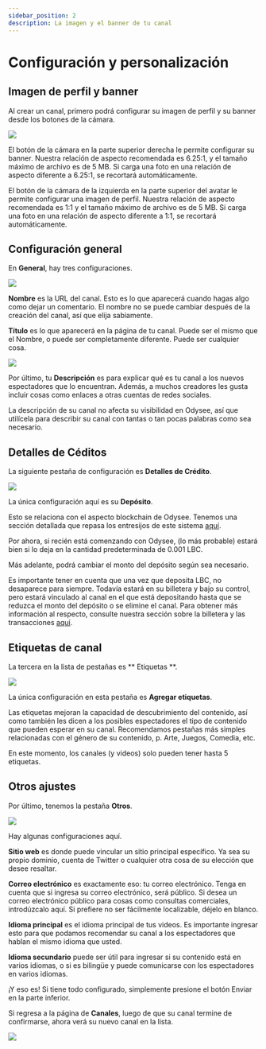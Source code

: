 ```yaml
---
sidebar_position: 2
description: La imagen y el banner de tu canal
---
```


# Configuración y personalización

## Imagen de perfil y banner

Al crear un canal, primero podrá configurar su imagen de perfil y su banner desde los botones de la cámara.

![](https://i.imgur.com/F8yKp0A.png)

El botón de la cámara en la parte superior derecha le permite configurar su banner. Nuestra relación de aspecto recomendada es 6.25:1, y el tamaño máximo de archivo es de 5 MB. Si carga una foto en una relación de aspecto diferente a 6.25:1, se recortará automáticamente.

El botón de la cámara de la izquierda en la parte superior del avatar le permite configurar una imagen de perfil. Nuestra relación de aspecto recomendada es 1:1 y el tamaño máximo de archivo es de 5 MB. Si carga una foto en una relación de aspecto diferente a 1:1, se recortará automáticamente.

## Configuración general

En **General**, hay tres configuraciones.

![](https://i.imgur.com/2FXlehr.png)

**Nombre** es la URL del canal. Esto es lo que aparecerá cuando hagas algo como dejar un comentario. El nombre no se puede cambiar después de la creación del canal, así que elija sabiamente.

**Título** es lo que aparecerá en la página de tu canal. Puede ser el mismo que el Nombre, o puede ser completamente diferente. Puede ser cualquier cosa.

![](https://i.imgur.com/MsxpDam.png)

Por último, tu **Descripción** es para explicar qué es tu canal a los nuevos espectadores que lo encuentran. Además, a muchos creadores les gusta incluir cosas como enlaces a otras cuentas de redes sociales.

La descripción de su canal no afecta su visibilidad en Odysee, así que utilícela para describir su canal con tantas o tan pocas palabras como sea necesario.

## Detalles de Céditos

La siguiente pestaña de configuración es **Detalles de Crédito**.

![](https://i.imgur.com/2Wb2lBk.png)

La única configuración aquí es su **Depósito**.

Esto se relaciona con el aspecto blockchain de Odysee. Tenemos una sección detallada que repasa los entresijos de este sistema [aquí](http://chihuahuaspin.com).

Por ahora, si recién está comenzando con Odysee, (lo más probable) estará bien si lo deja en la cantidad predeterminada de 0.001 LBC.

Más adelante, podrá cambiar el monto del depósito según sea necesario.

Es importante tener en cuenta que una vez que deposita LBC, no desaparece para siempre. Todavía estará en su billetera y bajo su control, pero estará vinculado al canal en el que está depositando hasta que se reduzca el monto del depósito o se elimine el canal. Para obtener más información al respecto, consulte nuestra sección sobre la billetera y las transacciones [aquí](http://chihuahuaspin.com).

## Etiquetas de canal

La tercera en la lista de pestañas es ** Etiquetas **.

![](https://i.imgur.com/c7EqVIt.png)

La única configuración en esta pestaña es **Agregar etiquetas**.

Las etiquetas mejoran la capacidad de descubrimiento del contenido, así como también les dicen a los posibles espectadores el tipo de contenido que pueden esperar en su canal. Recomendamos pestañas más simples relacionadas con el género de su contenido, p. Arte, Juegos, Comedia, etc.

En este momento, los canales (y videos) solo pueden tener hasta 5 etiquetas.

## Otros ajustes

Por último, tenemos la pestaña **Otros**.

![](https://i.imgur.com/K35WcI7.png)

Hay algunas configuraciones aquí.

**Sitio web** es donde puede vincular un sitio principal específico. Ya sea su propio dominio, cuenta de Twitter o cualquier otra cosa de su elección que desee resaltar.

**Correo electrónico** es exactamente eso: tu correo electrónico. Tenga en cuenta que si ingresa su correo electrónico, será público. Si desea un correo electrónico público para cosas como consultas comerciales, introdúzcalo aquí. Si prefiere no ser fácilmente localizable, déjelo en blanco.

**Idioma principal** es el idioma principal de tus videos. Es importante ingresar esto para que podamos recomendar su canal a los espectadores que hablan el mismo idioma que usted.

**Idioma secundario** puede ser útil para ingresar si su contenido está en varios idiomas, o si es bilingüe y puede comunicarse con los espectadores en varios idiomas.

¡Y eso es! Si tiene todo configurado, simplemente presione el botón Enviar en la parte inferior.

Si regresa a la página de **Canales**, luego de que su canal termine de confirmarse, ahora verá su nuevo canal en la lista.

![](https://i.imgur.com/av0i85b.png)